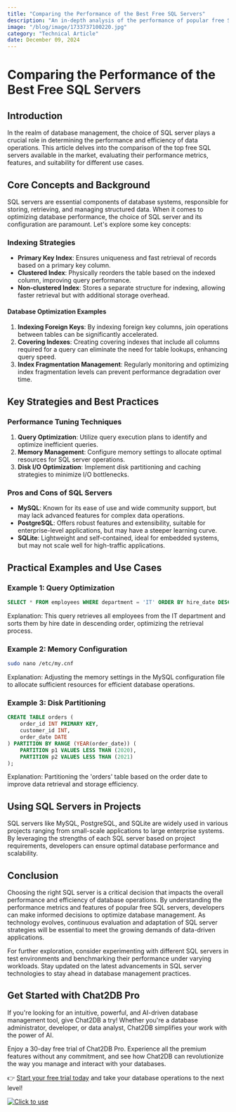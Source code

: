 ```yaml
---
title: "Comparing the Performance of the Best Free SQL Servers"
description: "An in-depth analysis of the performance of popular free SQL servers and their impact on database management."
image: "/blog/image/1733737100220.jpg"
category: "Technical Article"
date: December 09, 2024
---
```


# Comparing the Performance of the Best Free SQL Servers


<Authors date="December 09, 2024">
  <Author name="Jing" link="https://chat2db.ai" />
</Authors>

## Introduction

In the realm of database management, the choice of SQL server plays a crucial role in determining the performance and efficiency of data operations. This article delves into the comparison of the top free SQL servers available in the market, evaluating their performance metrics, features, and suitability for different use cases.

## Core Concepts and Background

SQL servers are essential components of database systems, responsible for storing, retrieving, and managing structured data. When it comes to optimizing database performance, the choice of SQL server and its configuration are paramount. Let's explore some key concepts:

### Indexing Strategies

- **Primary Key Index**: Ensures uniqueness and fast retrieval of records based on a primary key column.
- **Clustered Index**: Physically reorders the table based on the indexed column, improving query performance.
- **Non-clustered Index**: Stores a separate structure for indexing, allowing faster retrieval but with additional storage overhead.

#### Database Optimization Examples

1. **Indexing Foreign Keys**: By indexing foreign key columns, join operations between tables can be significantly accelerated.
2. **Covering Indexes**: Creating covering indexes that include all columns required for a query can eliminate the need for table lookups, enhancing query speed.
3. **Index Fragmentation Management**: Regularly monitoring and optimizing index fragmentation levels can prevent performance degradation over time.

## Key Strategies and Best Practices

### Performance Tuning Techniques

1. **Query Optimization**: Utilize query execution plans to identify and optimize inefficient queries.
2. **Memory Management**: Configure memory settings to allocate optimal resources for SQL server operations.
3. **Disk I/O Optimization**: Implement disk partitioning and caching strategies to minimize I/O bottlenecks.

### Pros and Cons of SQL Servers

- **MySQL**: Known for its ease of use and wide community support, but may lack advanced features for complex data operations.
- **PostgreSQL**: Offers robust features and extensibility, suitable for enterprise-level applications, but may have a steeper learning curve.
- **SQLite**: Lightweight and self-contained, ideal for embedded systems, but may not scale well for high-traffic applications.

## Practical Examples and Use Cases

### Example 1: Query Optimization

```sql
SELECT * FROM employees WHERE department = 'IT' ORDER BY hire_date DESC;
```

Explanation: This query retrieves all employees from the IT department and sorts them by hire date in descending order, optimizing the retrieval process.

### Example 2: Memory Configuration

```bash
sudo nano /etc/my.cnf
```

Explanation: Adjusting the memory settings in the MySQL configuration file to allocate sufficient resources for efficient database operations.

### Example 3: Disk Partitioning

```sql
CREATE TABLE orders (
    order_id INT PRIMARY KEY,
    customer_id INT,
    order_date DATE
) PARTITION BY RANGE (YEAR(order_date)) (
    PARTITION p1 VALUES LESS THAN (2020),
    PARTITION p2 VALUES LESS THAN (2021)
);
```

Explanation: Partitioning the 'orders' table based on the order date to improve data retrieval and storage efficiency.

## Using SQL Servers in Projects

SQL servers like MySQL, PostgreSQL, and SQLite are widely used in various projects ranging from small-scale applications to large enterprise systems. By leveraging the strengths of each SQL server based on project requirements, developers can ensure optimal database performance and scalability.

## Conclusion

Choosing the right SQL server is a critical decision that impacts the overall performance and efficiency of database operations. By understanding the performance metrics and features of popular free SQL servers, developers can make informed decisions to optimize database management. As technology evolves, continuous evaluation and adaptation of SQL server strategies will be essential to meet the growing demands of data-driven applications.

For further exploration, consider experimenting with different SQL servers in test environments and benchmarking their performance under varying workloads. Stay updated on the latest advancements in SQL server technologies to stay ahead in database management practices.


## Get Started with Chat2DB Pro

If you're looking for an intuitive, powerful, and AI-driven database management tool, give Chat2DB a try! Whether you're a database administrator, developer, or data analyst, Chat2DB simplifies your work with the power of AI.

Enjoy a 30-day free trial of Chat2DB Pro. Experience all the premium features without any commitment, and see how Chat2DB can revolutionize the way you manage and interact with your databases.

👉 [Start your free trial today](https://chat2db.ai/pricing) and take your database operations to the next level!


[![Click to use](/image/blog/bg/chat2db.jpg)](https://chat2db.ai/)
